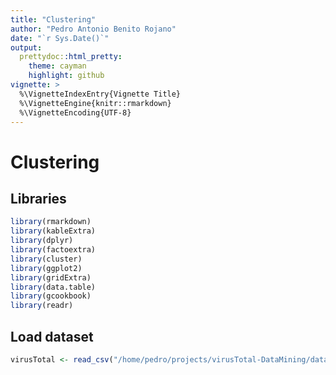```yaml
---
title: "Clustering"
author: "Pedro Antonio Benito Rojano"
date: "`r Sys.Date()`"
output:
  prettydoc::html_pretty:
    theme: cayman
    highlight: github
vignette: >
  %\VignetteIndexEntry{Vignette Title}
  %\VignetteEngine{knitr::rmarkdown}
  %\VignetteEncoding{UTF-8}
---
```


# Clustering

## Libraries

```r
library(rmarkdown)
library(kableExtra)
library(dplyr)
library(factoextra)
library(cluster)
library(ggplot2)
library(gridExtra)
library(data.table)
library(gcookbook)
library(readr)
```

## Load dataset

```r
virusTotal <- read_csv("/home/pedro/projects/virusTotal-DataMining/data/virusTotal.csv")
```




